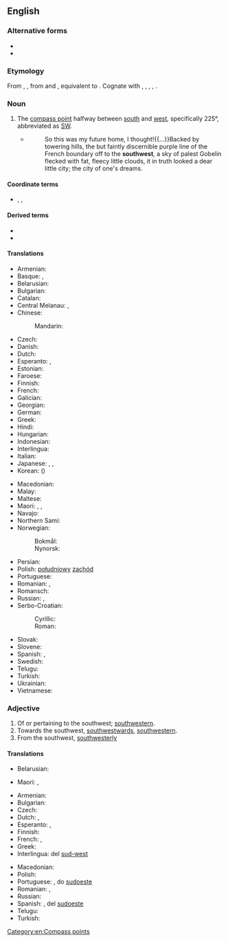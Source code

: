 ==English==
{{wikipedia|dab=Southwest}}

===Alternative forms===
* {{l|en|south-west}}
* {{l|en|sou'-west}}

===Etymology===
From {{inh|en|enm|southwest}}, {{m|enm|southewest}}, from {{inh|en|ang|sūþwest}} and {{m|ang|sūþanwestan}}, equivalent to {{compound|en|south|west}}. Cognate with {{cog|fy|súdwest}}, {{cog|nl|zuidwest}}, {{cog|de|Südwesten}}, {{cog|da|sydvest}}, {{cog|sv|sydväst}}.

===Noun===
{{en-noun|-|s}}

# The [[compass point]] halfway between [[south]] and [[west]], specifically 225°, abbreviated as [[SW]].
#* {{RQ:Frgsn Zlnstn|IV}}
#*: So this was my future home, I thought!{{...}}Backed by towering hills, the but faintly discernible purple line of the French boundary off to the '''southwest''', a sky of palest Gobelin flecked with fat, fleecy little clouds, it in truth looked a dear little city; the city of one's dreams.

====Coordinate terms====
* {{sense|compass point}} {{l|en|northeast}}, {{l|en|northwest}}, {{l|en|southeast}}

====Derived terms====
* {{l|en|southwest by south}}
* {{l|en|southwest by west}}

====Translations====
{{trans-top|compass point}}
* Armenian: {{t|hy|հարավ-արևմուտք}}
* Basque: {{t|eu|hegosartalde}}, {{t|eu|hegomendebal}}
* Belarusian: {{t|be|паўднёвы за́хад|m|sc=Cyrl}}
* Bulgarian: {{t|bg|югоза́пад|m}}
* Catalan: {{t+|ca|sud-oest|m}}
* Central Melanau: {{t|mel|laan daya}}, {{t|mel|beradayak}}
* Chinese:
*: Mandarin: {{t+|cmn|西南|tr=xīnán|sc=Hani}}
* Czech: {{t+|cs|jihozápad|m}}
* Danish: {{t|da|sydvest}}
* Dutch: {{t+|nl|zuidwesten|n}}
* Esperanto: {{t|eo|sudokcidento}}, {{t|eo|suduesto}}
* Estonian: {{t+|et|edel}}
* Faroese: {{t|fo|útsynningur|m}}
* Finnish: {{t+|fi|lounas}}
* French: {{t+|fr|sud-ouest|m}}
* Galician: {{t|gl|suroeste|m}}
* Georgian: {{t|ka|სამხრეთ-დასავლეთი}}
* German: {{t+|de|Südwesten|m}}
* Greek: {{t+|el|νοτιοδυτικά}}
* Hindi: {{t|hi|नैऋत्य|tr=nairitya|sc=Deva}}
* Hungarian: {{t+|hu|délnyugat}}
* Indonesian: {{t+|id|barat daya}}
* Interlingua: {{t|ia|sud-west}}
* Italian: {{t|it|sudovest|m}}
* Japanese: {{t+|ja|南西|tr=なんせい, nanséi|sc=Jpan}}, {{qualifier|less common}} {{t+|ja|西南|tr=せいなん, seinan|sc=Jpan}}, {{qualifier|obsolete}} {{t+|ja|坤|tr=ひつじさる, hitsujisaru|sc=Jpan}}
* Korean: {{t+|ko|서남}} ({{t+|ko|西南}})
{{trans-mid}}
* Macedonian: {{t|mk|југоза́пад|m}}
* Malay: {{t|ms|barat daya}}
* Maltese: {{t|mt|lbiċ}}
* Maori: {{t|mi|tonga-mā-uru}}, {{t|mi|hauāuru-mā-tonga}}, {{t|mi|uru-mā-tonga}}
* Navajo: {{t|nv|shádiʼááh dóó eʼeʼaah}}
* Northern Sami: {{t|se|oarjelulli}}
* Norwegian:
*: Bokmål: {{t|nb|sørvest}}
*: Nynorsk: {{t|nn|sørvest}}
* Persian: {{t|fa|جنوب غربی|tr=jonub-e ğarbi|sc=fa-Arab}}
* Polish: [[południowy]] [[zachód]] {{g|m}}
* Portuguese: {{t+|pt|sudoeste|m}}
* Romanian: {{t+|ro|sud-vest|n}}, {{t|ro|sudvest|n}}
* Romansch: {{t|rm|sidvest}}
* Russian: {{t+|ru|ю́го-за́пад|m}}, {{t+|ru|зюйд-ве́ст|m}} {{qualifier|wind or nautical}}
* Serbo-Croatian:
*: Cyrillic: {{t|sh|југозапад|m}}
*: Roman: {{t+|sh|jugozapad}}
* Slovak: {{t|sk|juhozápad|m}}
* Slovene: {{t|sl|jugozahod|m}}
* Spanish: {{t+|es|sudoeste|m}}, {{t|es|suroeste|m}}
* Swedish: {{t+|sv|sydväst}}
* Telugu: {{t+|te|నైఋతి}}
* Turkish: {{t+|tr|güneybatı}}
* Ukrainian: {{t|uk|півде́нний за́хід|m|sc=Cyrl}}
* Vietnamese: {{t|vi|phía tây nam}}
{{trans-bottom}}

===Adjective===
{{en-adj|-}}

# Of or pertaining to the southwest; [[southwestern]].
# Towards the southwest, [[southwestward]]s, [[southwestern]].
# From the southwest, [[southwesterly]]

====Translations====
{{trans-top|southwestern}}
* Belarusian: {{t|be|паўднёва-захо́дні|m|sc=Cyrl}}
{{trans-mid}}
* Maori: {{t|mi|uru-mā-tonga}}, {{t|mi|hauāuru-mā-tonga}}
{{trans-bottom}}

{{trans-top|towards the southwest}}
* Armenian: {{t|hy|հարավարևմտյան}}
* Bulgarian: {{t|bg|югозападен|m|tr=jugozápaden}}
* Czech: {{t+|cs|jihozápadní}}
* Dutch: {{t+|nl|zuidwest}}, {{t+|nl|zuidwestelijk}}
* Esperanto: {{t|eo|sudokcidenta}}, {{t|eo|suduesta}}
* Finnish: {{t|fi|lounainen}}
* French: {{t+|fr|sud-ouest}}, {{t|fr|du sud-ouest}}
* Greek: {{t+|el|νοτιοδυτικός|m}}
* Interlingua: del [[sud-west]]
{{trans-mid}}
* Macedonian: {{t|mk|југозападно|tr=jugozápadno}}
* Polish: {{t+|pl|południowo-zachodni}}
* Portuguese: {{t+|pt|sudoeste}}, do [[sudoeste]]
* Romanian: {{t|ro|de sud-vest}}, {{t|ro|sudvestic}}
* Russian: {{t+|ru|юго-за́падный}}
* Spanish: {{t|es|suroeste}}, del [[sudoeste]]
* Telugu: {{t+|te|నైఋతి|tr=naiRuti}}
* Turkish: {{t+|tr|güneybatı}}
{{trans-bottom}}

[[Category:en:Compass points]]